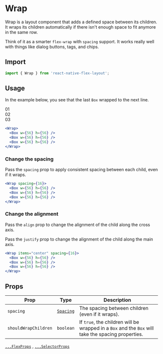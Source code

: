 
<Head>
  <title>Wrap | React Native Flex Layout</title>
  <meta
    name="description"
    content="Wrap is a layout component that adds a defined space between its children. It wraps its children automatically if there isn't enough space to fit anymore in the same row."
  />
</Head>

# Wrap

Wrap is a layout component that adds a defined space between its children. It wraps its children automatically if there
isn't enough space to fit anymore in the same row.

Think of it as a smarter `flex-wrap` with `spacing` support. It works really well with things like dialog buttons, tags,
and chips.

## Import

```js
import { Wrap } from 'react-native-flex-layout';
```

## Usage

In the example below, you see that the last `Box` wrapped to the next line.

<div className="eg">
  <div className="w-2/5">01</div>
  <div className="w-2/5">02</div>
  <div className="w-2/5">03</div>
</div>

```jsx
<Wrap>
  <Box w={56} h={56} />
  <Box w={56} h={56} />
  <Box w={56} h={56} />
</Wrap>
```

### Change the spacing

Pass the `spacing` prop to apply consistent spacing between each child, even if it wraps.

```jsx
<Wrap spacing={16}>
  <Box w={56} h={56} />
  <Box w={56} h={56} />
  <Box w={56} h={56} />
</Wrap>
```

### Change the alignment

Pass the `align` prop to change the alignment of the child along the cross axis.

Pass the `justify` prop to change the alignment of the child along the main axis.

```jsx
<Wrap items="center" spacing={16}>
  <Box w={56} h={56} />
  <Box w={56} h={56} />
  <Box w={56} h={56} />
</Wrap>
```

## Props

| Prop                 | Type                         | Description                                                                                        |
|----------------------|------------------------------|----------------------------------------------------------------------------------------------------|
| `spacing`            | [`Spacing`](/guides/spacing) | The spacing between children (even if it wraps).                                                   |
| `shouldWrapChildren` | `boolean`                    | If `true`, the children will be wrapped in a `Box` and the `Box` will take the spacing properties. |

[`...FlexProps`](/components/flex#props) , [`...SelectorProps`](/components/selector#props)
